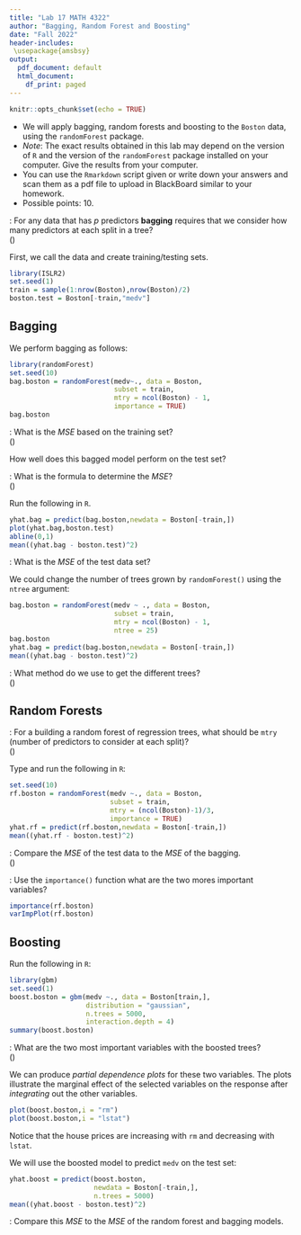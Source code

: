 ---
title: "Lab 17 MATH 4322"
author: "Bagging, Random Forest and Boosting"
date: "Fall 2022"
header-includes:
 \usepackage{amsbsy}
output:
  pdf_document: default
  html_document:
    df_print: paged
---

```{r setup, include=FALSE}
knitr::opts_chunk$set(echo = TRUE)
```

* We will apply bagging, random forests and boosting to the `Boston` data, using the `randomForest` package.
* $Note$:  The exact results obtained in this lab may depend on the version of `R` and the version of the `randomForest` package installed on your computer.  Give the results from your computer.
*  You can use the `Rmarkdown` script given or write down your answers and scan them as a pdf file to upload in BlackBoard similar to your homework.
*  Possible points: 10.

\textcolor{red}{Question 1}: For any data that has $p$ predictors **bagging** requires that we consider how many predictors at each split in a tree?  
\(\vspace{5em}\)

First, we call the data and create training/testing sets.

```{r,results='hide'}
library(ISLR2)
set.seed(1)
train = sample(1:nrow(Boston),nrow(Boston)/2)
boston.test = Boston[-train,"medv"]
```

## Bagging  

We perform bagging as follows: 

```{r,results='hide',warning=FALSE,message=FALSE,error=FALSE}
library(randomForest)
set.seed(10)
bag.boston = randomForest(medv~., data = Boston,
                          subset = train,
                          mtry = ncol(Boston) - 1,
                          importance = TRUE)
bag.boston
```
\textcolor{red}{Question 2}: What is the *MSE* based on the training set?  
\(\vspace{5em}\)

\newpage
How well does this bagged model perform on the test set? 

\textcolor{red}{Question 3}:  What is the formula to determine the *MSE*?  
\(\vspace{5em}\)

Run the following in `R`.  

```{r,results='hide'}
yhat.bag = predict(bag.boston,newdata = Boston[-train,])
plot(yhat.bag,boston.test)
abline(0,1)
mean((yhat.bag - boston.test)^2)
```

\textcolor{red}{Question 4}: What is the *MSE* of the test data set?  

\newpage

We could change the number of trees grown by `randomForest()` using the `ntree` argument:  

```{r,results='hide'}
bag.boston = randomForest(medv ~ ., data = Boston, 
                          subset = train,
                          mtry = ncol(Boston) - 1,
                          ntree = 25)
bag.boston
yhat.bag = predict(bag.boston,newdata = Boston[-train,])
mean((yhat.bag - boston.test)^2)
```


\textcolor{red}{Question 5}:  What method do we use to get the different trees?  
\(\vspace{5em}\)

## Random Forests  

\textcolor{red}{Question 6}:  For a building a random forest of regression trees, what should be  `mtry` (number of predictors to consider at each split)?  
\(\vspace{5em}\)

Type and run the following in `R`:

```{r,results='hide'}
set.seed(10)
rf.boston = randomForest(medv ~., data = Boston,
                         subset = train,
                         mtry = (ncol(Boston)-1)/3,
                         importance = TRUE)
yhat.rf = predict(rf.boston,newdata = Boston[-train,])
mean((yhat.rf - boston.test)^2)
```

\textcolor{red}{Question 7}: Compare the *MSE* of the test data to the *MSE* of the bagging.  
\(\vspace{5em}\)

\textcolor{red}{Question 8}:  Use the `importance()` function what are the two mores important variables?

```{r,results='hide',fig.keep='none'}
importance(rf.boston)
varImpPlot(rf.boston)
```

\newpage

## Boosting  

Run the following in `R`:

```{r,results='hide',fig.keep='none'}
library(gbm)
set.seed(1)
boost.boston = gbm(medv ~., data = Boston[train,],
                   distribution = "gaussian", 
                   n.trees = 5000,
                   interaction.depth = 4)
summary(boost.boston)
```

\textcolor{red}{Question 9}:  What are the two most important variables with the boosted trees?  
\(\vspace{5em}\)

We can produce *partial dependence plots* for these two variables.  The plots illustrate the marginal effect of the selected variables on the response after *integrating* out the other variables.

```{r}
plot(boost.boston,i = "rm")
plot(boost.boston,i = "lstat")
```

Notice that the house prices are increasing with `rm` and decreasing with `lstat`.  

We will use the boosted model to predict `medv` on the test set:  

```{r,results='hide'}
yhat.boost = predict(boost.boston,
                     newdata = Boston[-train,],
                     n.trees = 5000)
mean((yhat.boost - boston.test)^2)
```

\textcolor{red}{Question 10}:  Compare this *MSE* to the *MSE* of the random forest and bagging models.  

